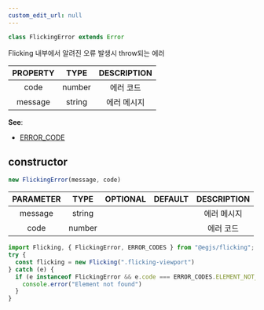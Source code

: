 ```yaml
---
custom_edit_url: null
---
```


```ts
class FlickingError extends Error
```

<div>

</div>

Flicking 내부에서 알려진 오류 발생시 throw되는 에러

|PROPERTY|TYPE|DESCRIPTION|
|:---:|:---:|:---:|
|code|number|에러 코드|
|message|string|에러 메시지|

**See**:
- [ERROR_CODE](ERROR_CODE)

## constructor
```ts
new FlickingError(message, code)
```

<div>

</div>

|PARAMETER|TYPE|OPTIONAL|DEFAULT|DESCRIPTION|
|:---:|:---:|:---:|:---:|:---:|
|message|string|||에러 메시지|
|code|number|||에러 코드|

```ts
import Flicking, { FlickingError, ERROR_CODES } from "@egjs/flicking";
try {
  const flicking = new Flicking(".flicking-viewport")
} catch (e) {
  if (e instanceof FlickingError && e.code === ERROR_CODES.ELEMENT_NOT_FOUND) {
    console.error("Element not found")
  }
}
```

